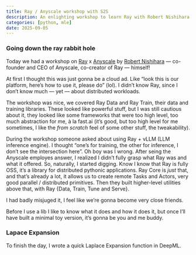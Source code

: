 ```yaml
---
title: Ray / Anyscale workshop with S2S
description: An enlighting workshop to learn Ray with Robert Nishihara of Anyscale
categories: [python, mle]
date: 2025-09-05
---
```


### Going down the ray rabbit hole

Today we had a workshop on [Ray](https://ray.io){target=_blank} x [Anyscale](https://anyscale.com){target=_blank} by [Robert Nishihara](https://x.com/robertnishihara){target=_blank} — co-founder and CEO of Anyscale, co-creator of Ray — himself!

At first I thought this was just gonna be a cloud ad. Like "look this is our platform, here's how to use it, please do" (lol). I didn't know Ray, since I don't know much — yet — about distributed workloads.

The workshop was nice, we covered Ray Data and Ray Train, their data and training libraries. These looked like powerful stuff, but I was still cautious about it, they looked like some frameworks that were too high level, too much abstraction for me, à la fast.ai (it's good, but too high level for me sometimes, I like the _from scratch_ feel of some other stuff, the tweakability).

During the workshop someone asked about using Ray + vLLM (LLM inference engine). I thought "one's for training, the other for inference, I don't see the intersection here". Oh boy was I wrong. After seing the Anyscale employes answer, I realized I didn't fully grasp what Ray was and what it offered. So, naturally, I started digging. Know I know that Ray is fully OSS, it's a library for distributed pythonic applications. Ray Core is _just_ that, and that's already a lot, it allows us to create remote Tasks and Actors, very good parallel / distributed primitives. Then they built higher-level utilities above that, with Ray {Data, Train, Tune and Serve}.

I had badly misjuged it, I feel like we're gonna become very close friends.

Before I use a lib I like to know what it does and how it does it, but once I'll have built a minimal toy version, it's gonna be you and me buddy.

### Lapace Expansion

To finish the day, I wrote a quick Laplace Expansion function in DeepML.
